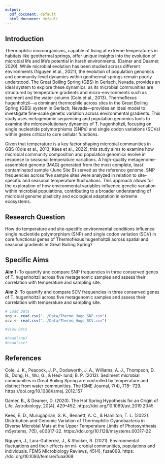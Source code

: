 ```yaml
---
output:
  pdf_document: default
  html_document: default
---
```

## Introduction

Thermophilic microorganisms, capable of living at extreme temperatures in habitats like geothermal springs, offer unique insights into the evolution of microbial life and life’s potential in harsh environments. (Damer and Deamer, 2020). While microbial evolution has been studied across different environments (Nguyen et al., 2021), the evolution of population genomics and community-level dynamics within geothermal springs remain poorly understood. The Great Boiling Spring (GBS) in Gerlach, Nevada, provides an ideal system to explore these dynamics, as its microbial communities are structured by temperature gradients and micro-environments such as sediment and the water column (Cole et al., 2013). Thermoflexus hugenholtzii—a dominant thermophile across sites in the Great Boiling Spring (GBS) system in Gerlach, Nevada—provides an ideal model to investigate fine-scale genetic variation across environmental gradients. This study uses metagenomic sequencing and population genomics tools to examine the microevolutionary dynamics of T. hugenholtzii, focusing on single nucleotide polymorphisms (SNPs) and single codon variations (SCVs) within genes critical to core cellular functions. 

Given that temperature is a key factor shaping microbial communities in GBS (Cole et al., 2013; Kees et al., 2022), this study aims to examine how microbial community composition and population genomics evolve in response to seasonal temperature variations. A high-quality metagenome-assembled genome (MAG) generated from the most complete, least contaminated sample (June Site B) served as the reference genome. SNP frequencies across five sample sites were analyzed in relation to site-specific and seasonal temperature fluctuations. This approach allows for the exploration of how environmental variables influence genetic variation within microbial populations, contributing to a broader understanding of microbial genome plasticity and ecological adaptation in extreme ecosystems.

## Research Question

How do temperature and site-specific environmental conditions influence single nucleotide polymorphism (SNP) and single codon variation (SCV) in core functional genes of Thermoflexus hugenholtzii across spatial and seasonal gradients in Great Boiling Spring?

## Specific Aims

**Aim 1: **
To quantify and compare SNP frequencies in three conserved genes of T. hugenholtzii across five metagenomic samples and assess their correlation with temperature and sampling site.

**Aim 2:**
To quantify and compare SCV frequencies in three conserved genes of T. hugenholtzii across five metagenomic samples and assess their correlation with temperature and sampling site.

```r
# Load Data
snp <- read.csv("../Data/Thermo_Hugo_SNP.csv")
scv <- read.csv("../Data/Thermo_Hugo_SCV.csv")

#View Data

#head(snp)
#head(scv)
```

## References

Cole, J. K., Peacock, J. P., Dodsworth, J. A., Williams, A. J., Thompson, D. B., Dong, H., Wu, G., & Hed- lund, B. P. (2013). Sediment microbial communities in Great Boiling Spring are controlled by temperature and distinct from water communities. The ISME Journal, 7(4), 718– 729. https://doi.org/10.1038/ismej. 2012.157

Damer, B., & Deamer, D. (2020). The Hot Spring Hypothesis for an Origin of Life. Astrobiology, 20(4), 429–452. https://doi.org/10.1089/ast.2019.2045

Kees, E. D., Murugapiran, S. K., Bennett, A. C., & Hamilton, T. L. (2022). Distribution and Genomic Variation of Thermophilic Cyanobacteria in Diverse Microbial Mats at the Upper Temperature Limits of Photosynthesis. mSystems, 7(5), e00317-22. https://doi.org/10.1128/msystems.00317-22

Nguyen, J., Lara-Gutiérrez, J., & Stocker, R. (2021). Environmental fluctuations and their effects on mi- crobial communities, populations and individuals. FEMS Microbiology Reviews, 45(4), fuaa068. https: //doi.org/10.1093/femsre/fuaa068



